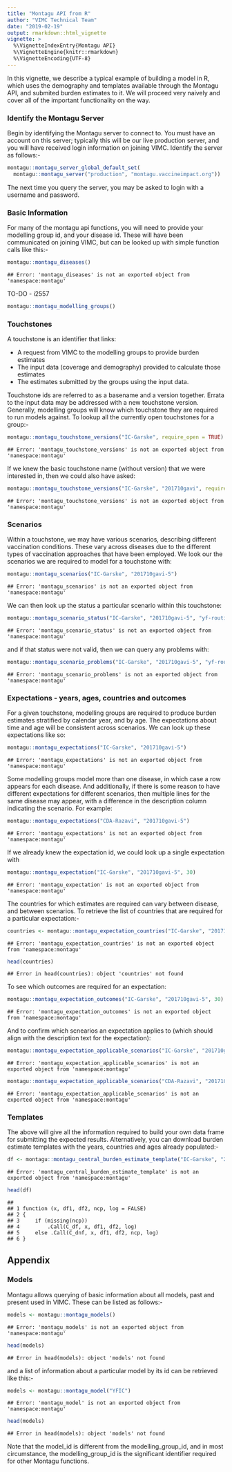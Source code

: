 ```yaml
---
title: "Montagu API from R"
author: "VIMC Technical Team"
date: "2019-02-19"
output: rmarkdown::html_vignette
vignette: >
  %\VignetteIndexEntry{Montagu API}
  %\VignetteEngine{knitr::rmarkdown}
  %\VignetteEncoding{UTF-8}
---
```


In this vignette, we describe a typical example of building
a model in R, which uses the demography and templates available
through the Montagu API, and submited burden estimates to it. We
will proceed very naively and cover all of the important
functionality on the way.

### Identify the Montagu Server

Begin by identifying the Montagu server to connect to. You must
have an account on this server; typically this will be our live
production server, and you will have received login information
on joining VIMC. Identify the server as follows:-

```r
montagu::montagu_server_global_default_set(
  montagu::montagu_server("production", "montagu.vaccineimpact.org"))
```



The next time you query the server, you may be asked to
login with a username and password.

### Basic Information

For many of the montagu api functions, you will need to provide your
modelling group id, and your disease id. These will have been communicated on
joining VIMC, but can be looked up with simple function calls like this:-


```r
montagu::montagu_diseases()
```

```
## Error: 'montagu_diseases' is not an exported object from 'namespace:montagu'
```

TO-DO - i2557

```r
montagu::montagu_modelling_groups()
```

### Touchstones

A touchstone is an identifier that links:

* A request from VIMC to the modelling groups to provide burden estimates
* The input data (coverage and demography) provided to calculate those estimates
* The estimates submitted by the groups using the input data.

Touchstone ids are referred to as a basename and a version together. Errata
to the input data may be addressed with a new touchstone version. Generally,
modelling groups will know which touchstone they are required to run models
against. To lookup all the currently open touchstones for a group:-


```r
montagu::montagu_touchstone_versions("IC-Garske", require_open = TRUE)
```

```
## Error: 'montagu_touchstone_versions' is not an exported object from 'namespace:montagu'
```

If we knew the basic touchstone name (without version) that we were interested in,
then we could also have asked:

```r
montagu::montagu_touchstone_versions("IC-Garske", "201710gavi", require_open = TRUE)
```

```
## Error: 'montagu_touchstone_versions' is not an exported object from 'namespace:montagu'
```

### Scenarios

Within a touchstone, we may have various scenarios, describing different
vaccination conditions. These vary across diseases due to the different types
of vaccination approaches that have been employed. We look our the scenarios
we are required to model for a touchstone with:


```r
montagu::montagu_scenarios("IC-Garske", "201710gavi-5")
```

```
## Error: 'montagu_scenarios' is not an exported object from 'namespace:montagu'
```

We can then look up the status a particular scenario within this touchstone:


```r
montagu::montagu_scenario_status("IC-Garske", "201710gavi-5", "yf-routine-gavi")
```

```
## Error: 'montagu_scenario_status' is not an exported object from 'namespace:montagu'
```

and if that status were not valid, then we can query any problems with:

```r
montagu::montagu_scenario_problems("IC-Garske", "201710gavi-5", "yf-routine-gavi")
```

```
## Error: 'montagu_scenario_problems' is not an exported object from 'namespace:montagu'
```

### Expectations - years, ages, countries and outcomes

For a given touchstone, modelling groups are required to produce burden estimates
stratified by calendar year, and by age. The expectations about time and age
will be consistent across scenarios. We can look up these expectations like so:


```r
montagu::montagu_expectations("IC-Garske", "201710gavi-5")
```

```
## Error: 'montagu_expectations' is not an exported object from 'namespace:montagu'
```

Some modelling groups model more than one disease, in which case a row appears
for each disease. And additionally, if there is some reason to have different
expectations for different scenarios, then multiple lines for the same disease
may appear, with a difference in the description column indicating the scenario.
For example:

```r
montagu::montagu_expectations("CDA-Razavi", "201710gavi-5")
```

```
## Error: 'montagu_expectations' is not an exported object from 'namespace:montagu'
```

If we already knew the expectation id, we could look up
a single expectation with


```r
montagu::montagu_expectation("IC-Garske", "201710gavi-5", 30)
```

```
## Error: 'montagu_expectation' is not an exported object from 'namespace:montagu'
```

The countries for which estimates are required can vary between disease, and
between scenarios. To retrieve the list of countries that are required for a
particular expectation:-


```r
countries <- montagu::montagu_expectation_countries("IC-Garske", "201710gavi-5", 30)
```

```
## Error: 'montagu_expectation_countries' is not an exported object from 'namespace:montagu'
```

```r
head(countries)
```

```
## Error in head(countries): object 'countries' not found
```

To see which outcomes are required for an expectation:

```r
montagu::montagu_expectation_outcomes("IC-Garske", "201710gavi-5", 30)
```

```
## Error: 'montagu_expectation_outcomes' is not an exported object from 'namespace:montagu'
```

And to confirm which scnearios an expectation applies to (which should align
with the description text for the expectation):

```r
montagu::montagu_expectation_applicable_scenarios("IC-Garske", "201710gavi-5", 30)
```

```
## Error: 'montagu_expectation_applicable_scenarios' is not an exported object from 'namespace:montagu'
```

```r
montagu::montagu_expectation_applicable_scenarios("CDA-Razavi", "201710gavi-5", 2)
```

```
## Error: 'montagu_expectation_applicable_scenarios' is not an exported object from 'namespace:montagu'
```

### Templates

The above will give all the information required to build your own data frame
for submitting the expected results. Alternatively, you can download
burden estimate templates with the years, countries and ages already populated:-


```r
df <- montagu::montagu_central_burden_estimate_template("IC-Garske", "201710gavi-5", 30)
```

```
## Error: 'montagu_central_burden_estimate_template' is not an exported object from 'namespace:montagu'
```

```r
head(df)
```

```
##
## 1 function (x, df1, df2, ncp, log = FALSE)
## 2 {
## 3     if (missing(ncp))
## 4         .Call(C_df, x, df1, df2, log)
## 5     else .Call(C_dnf, x, df1, df2, ncp, log)
## 6 }
```

## Appendix

### Models

Montagu allows querying of basic information about all models, past and present
used in VIMC. These can be listed as follows:-


```r
models <- montagu::montagu_models()
```

```
## Error: 'montagu_models' is not an exported object from 'namespace:montagu'
```

```r
head(models)
```

```
## Error in head(models): object 'models' not found
```

and a list of information about a particular model by its id can be retrieved
like this:-


```r
models <- montagu::montagu_model("YFIC")
```

```
## Error: 'montagu_model' is not an exported object from 'namespace:montagu'
```

```r
head(models)
```

```
## Error in head(models): object 'models' not found
```

Note that the model_id is different from the modelling_group_id, and in most
circumstance, the modelling_group_id is the significant identifier required
for other Montagu functions.
